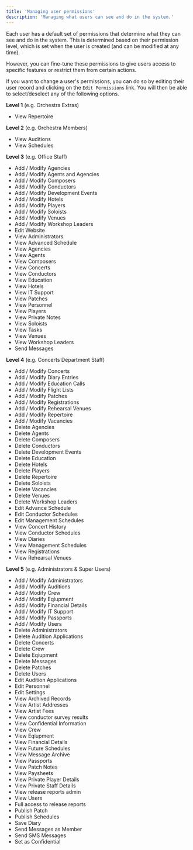 ```yaml
---
title: 'Managing user permissions'
description: 'Managing what users can see and do in the system.'
---
```


Each user has a default set of permissions that determine what they can see and do in the system. This is determined based on their permission level, which is set when the user is created (and can be modified at any time).

However, you can fine-tune these permissions to give users access to specific features or restrict them from certain actions. 

If you want to change a user's permissions, you can do so by editing their user record and clicking on the `Edit Permissions` link. You will then be able to select/deselect any of the following options.

**Level 1** (e.g. Orchestra Extras)
- View Repertoire

**Level 2** (e.g. Orchestra Members)
- View Auditions
- View Schedules

**Level 3** (e.g. Office Staff)
- Add / Modify Agencies
- Add / Modify Agents and Agencies
- Add / Modify Composers
- Add / Modify Conductors
- Add / Modify Development Events
- Add / Modify Hotels
- Add / Modify Players
- Add / Modify Soloists
- Add / Modify Venues
- Add / Modify Workshop Leaders
- Edit Website
- View Administrators
- View Advanced Schedule
- View Agencies
- View Agents
- View Composers
- View Concerts
- View Conductors
- View Education
- View Hotels
- View IT Support
- View Patches
- View Personnel
- View Players
- View Private Notes
- View Soloists
- View Tasks
- View Venues
- View Workshop Leaders
- Send Messages

**Level 4** (e.g. Concerts Department Staff)
- Add / Modify Concerts
- Add / Modify Diary Entries
- Add / Modify Education Calls
- Add / Modify Flight Lists
- Add / Modify Patches
- Add / Modify Registrations
- Add / Modify Rehearsal Venues
- Add / Modify Repertoire
- Add / Modify Vacancies
- Delete Agencies
- Delete Agents
- Delete Composers
- Delete Conductors
- Delete Development Events
- Delete Education
- Delete Hotels
- Delete Players
- Delete Repertoire
- Delete Soloists
- Delete Vacancies
- Delete Venues
- Delete Workshop Leaders
- Edit Advance Schedule
- Edit Conductor Schedules
- Edit Management Schedules
- View Concert History
- View Conductor Schedules
- View Diaries
- View Management Schedules
- View Registrations
- View Rehearsal Venues

**Level 5** (e.g. Administrators & Super Users)
- Add / Modify Administrators
- Add / Modify Auditions
- Add / Modify Crew
- Add / Modify Eqiupment
- Add / Modify Financial Details
- Add / Modify IT Support
- Add / Modify Passports
- Add / Modify Users
- Delete Administrators
- Delete Audition Applications
- Delete Concerts
- Delete Crew
- Delete Eqiupment
- Delete Messages
- Delete Patches
- Delete Users
- Edit Audition Applications
- Edit Personnel
- Edit Settings
- View Archived Records
- View Artist Addresses
- View Artist Fees
- View conductor survey results
- View Confidential Information
- View Crew
- View Eqiupment
- View Financial Details
- View Future Schedules
- View Message Archive
- View Passports
- View Patch Notes
- View Paysheets
- View Private Player Details
- View Private Staff Details
- View release reports admin
- View Users
- Full access to release reports
- Publish Patch
- Publish Schedules
- Save Diary
- Send Messages as Member
- Send SMS Messages
- Set as Confidential
